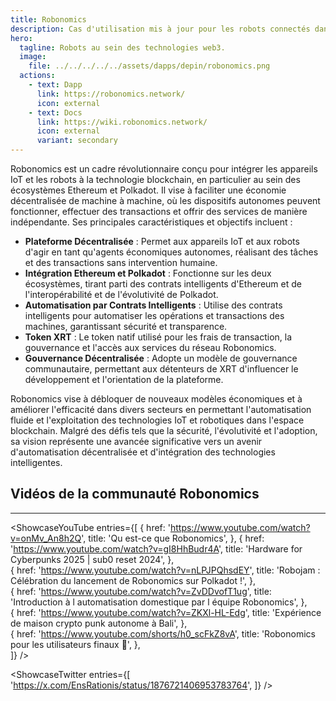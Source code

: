 ```yaml
---
title: Robonomics
description: Cas d'utilisation mis à jour pour les robots connectés dans les technologies web3.
hero:
  tagline: Robots au sein des technologies web3.
  image: 
    file: ../../../../../assets/dapps/depin/robonomics.png
  actions:
    - text: Dapp
      link: https://robonomics.network/
      icon: external
    - text: Docs
      link: https://wiki.robonomics.network/
      icon: external
      variant: secondary
---
```



Robonomics est un cadre révolutionnaire conçu pour intégrer les appareils IoT et les robots à la technologie blockchain, en particulier au sein des écosystèmes Ethereum et Polkadot. Il vise à faciliter une économie décentralisée de machine à machine, où les dispositifs autonomes peuvent fonctionner, effectuer des transactions et offrir des services de manière indépendante. Ses principales caractéristiques et objectifs incluent :

- **Plateforme Décentralisée** : Permet aux appareils IoT et aux robots d'agir en tant qu'agents économiques autonomes, réalisant des tâches et des transactions sans intervention humaine.
- **Intégration Ethereum et Polkadot** : Fonctionne sur les deux écosystèmes, tirant parti des contrats intelligents d'Ethereum et de l'interopérabilité et de l'évolutivité de Polkadot.
- **Automatisation par Contrats Intelligents** : Utilise des contrats intelligents pour automatiser les opérations et transactions des machines, garantissant sécurité et transparence.
- **Token XRT** : Le token natif utilisé pour les frais de transaction, la gouvernance et l'accès aux services du réseau Robonomics.
- **Gouvernance Décentralisée** : Adopte un modèle de gouvernance communautaire, permettant aux détenteurs de XRT d'influencer le développement et l'orientation de la plateforme.

Robonomics vise à débloquer de nouveaux modèles économiques et à améliorer l'efficacité dans divers secteurs en permettant l'automatisation fluide et l'exploitation des technologies IoT et robotiques dans l'espace blockchain. Malgré des défis tels que la sécurité, l'évolutivité et l'adoption, sa vision représente une avancée significative vers un avenir d'automatisation décentralisée et d'intégration des technologies intelligentes.

## Vidéos de la communauté Robonomics
------------
<ShowcaseYouTube
  entries={[
    {
      href: 'https://www.youtube.com/watch?v=onMv_An8h2Q',
      title: 'Qu est-ce que Robonomics',
    }, 
    {
      href: 'https://www.youtube.com/watch?v=gI8HhBudr4A',
      title: 'Hardware for Cyberpunks 2025 | sub0 reset 2024',
    },  
    {
      href: 'https://www.youtube.com/watch?v=nLPJPQhsdEY',
      title: 'Robojam : Célébration du lancement de Robonomics sur Polkadot !',
    },  
    {
      href: 'https://www.youtube.com/watch?v=ZvDDvofT1ug',
      title: 'Introduction à l automatisation domestique par l équipe Robonomics',
    },   
    {
      href: 'https://www.youtube.com/watch?v=ZKXl-HL-Edg',
      title: 'Expérience de maison crypto punk autonome à Bali',
    },   
    {
      href: 'https://www.youtube.com/shorts/h0_scFkZ8vA',
      title: 'Robonomics pour les utilisateurs finaux 👀',
    },   
  ]} 
/>

<ShowcaseTwitter
  entries={[
    'https://x.com/EnsRationis/status/1876721406953783764',
  ]}
/>

<script async src="https://platform.twitter.com/widgets.js" charset="utf-8"></script>
